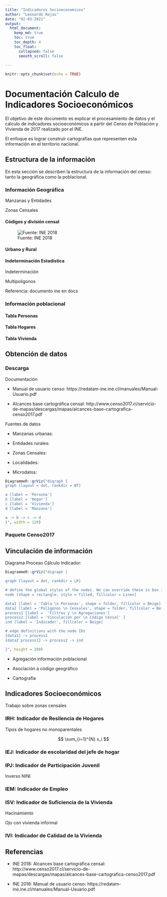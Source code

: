 ```yaml
---
title: "Indicadores Socioeconomicos"
author: "Leonardo Rojas"
date: "02-03-2021"
output: 
  html_document:
    keep_md: true
    toc: true
    toc_depth: 4
    toc_float: 
      collapsed: false
      smooth_scroll: false
    
---
```


```r
knitr::opts_chunk$set(echo = TRUE)
```

# Documentación Calculo de Indicadores Socioeconómicos

El objetivo de este documento es explicar el procesamiento de datos y el cálculo de indicadores socioeconómicos a partir del Censo de Población y Vivienda de 2017 realizado por el INE.

El enfoque es lograr construir cartografías que representen esta información en el territorio nacional.

## Estructura de la información

En esta sección se describen la estructura de la información del censo: tanto la geográfica como la poblacional.

### Información Geográfica

Manzanas y Entidades

Zonas Censales

#### Códigos y división censal

![Fuente: INE 2018](res/img/cod-censo.png)

#### Urbano y Rural

#### Indeterminación Estadística

Indeterminación

Multipolígonos

Referencia: documento ine en docs

### Información poblacional

#### Tabla Personas

#### Tabla Hogares

#### Tabla Vivienda

## Obtención de datos

### Descarga 

Documentación

* Manual de usuario censo: https://redatam-ine.ine.cl/manuales/Manual-Usuario.pdf

* Alcances base cartográfica censal: http://www.censo2017.cl/servicio-de-mapas/descargas/mapas/alcances-base-cartografica-censo2017.pdf



Fuentes de datos

* Manzanas urbanas:

* Entidades rurales:

* Zonas Censales:

* Localidades:

* Microdatos: 

```r
DiagrammeR::grViz("digraph {
graph [layout = dot, rankdir = BT]

a [label = 'Persona']
b [label = 'Hogar']
c [label = 'Vivienda']
d [label = 'Manzana']

a -> b -> c -> d
}", width = 120)
```


### Paquete Censo2017

## Vinculación de información

Diagrama Proceso Cálculo Indicador:


```r
DiagrammeR::grViz("digraph {

graph [layout = dot, rankdir = LR]

# define the global styles of the nodes. We can override these in box if we wish
node [shape = rectangle, style = filled, fillcolor = Linen]

data1 [label = 'Tabla \n Personas', shape = folder, fillcolor = Beige]
data2 [label = 'Polígonos \n Censales', shape = folder, fillcolor = Beige]
process1 [label =  'Filtros y \n Agregaciones']
process2 [label = 'Vinculación por \n Código Censal' ]
ind [label = 'Indicador', fillcolor = Beige]

# edge definitions with the node IDs
{data1} -> process1
{data2 process1} -> process2 -> ind

}", height = 200)
```

* Agregación información poblacional

* Asociación a código geográfico

* Cartografía

## Indicadores Socioeconómicos

Trabajo sobre zonas censales

### IRH: Indicador de Resilencia de Hogares

Tipos de hogares no monoparentales
<div>
$$ 
\sum_{i=1}^{N} x_i   
$$ 
</div>
### IEJ: Indicador de escolaridad del jefe de hogar

### IPJ: Indicador de Participación Juvenil

Inverso NINI

### IEM: Indicador de Empleo

### ISV: Indicador de Suficiencia de la Vivienda

Hacinamiento

Ojo con vivienda informal

### IVI: Indicador de Calidad de la Vivienda

## Referencias

* INE 2018: Alcances base cartográfica censal: http://www.censo2017.cl/servicio-de-mapas/descargas/mapas/alcances-base-cartografica-censo2017.pdf

* INE 2018: Manual de usuario censo: https://redatam-ine.ine.cl/manuales/Manual-Usuario.pdf

